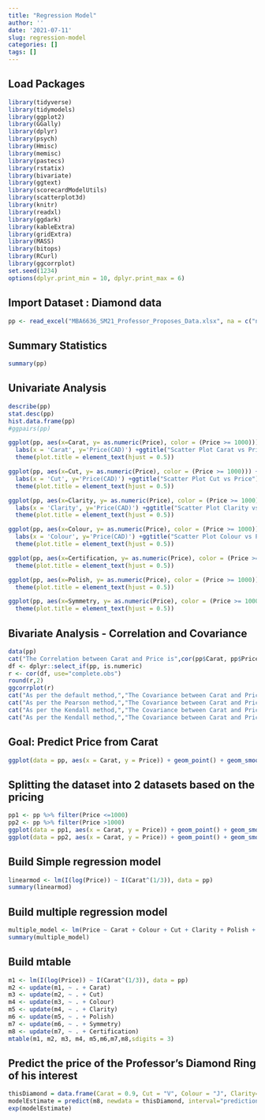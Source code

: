 ```yaml
---
title: "Regression Model"
author: ''
date: '2021-07-11'
slug: regression-model
categories: []
tags: []
---
```


## Load Packages

```r
library(tidyverse)
library(tidymodels)
library(ggplot2)
library(GGally)
library(dplyr)
library(psych)
library(Hmisc)
library(memisc)
library(pastecs)
library(rstatix)
library(bivariate)
library(ggtext)
library(scorecardModelUtils)
library(scatterplot3d)
library(knitr)
library(readxl)
library(ggdark)
library(kableExtra)
library(gridExtra)
library(MASS)
library(bitops)
library(RCurl)
library(ggcorrplot)
set.seed(1234)
options(dplyr.print_min = 10, dplyr.print_max = 6)
```

## Import Dataset : Diamond data

```r

pp <- read_excel("MBA6636_SM21_Professor_Proposes_Data.xlsx", na = c("n/a", "", "NA"))
```

## Summary Statistics

```r
summary(pp)
```



## Univariate Analysis

```r
describe(pp)
stat.desc(pp)
hist.data.frame(pp)
#ggpairs(pp)

ggplot(pp, aes(x=Carat, y= as.numeric(Price), color = (Price >= 1000))) + geom_point(show.legend = FALSE) + 
  labs(x = 'Carat', y='Price(CAD)') +ggtitle("Scatter Plot Carat vs Price")+  theme_minimal() +
  theme(plot.title = element_text(hjust = 0.5))

ggplot(pp, aes(x=Cut, y= as.numeric(Price), color = (Price >= 1000))) + geom_point(show.legend = FALSE) + 
  labs(x = 'Cut', y='Price(CAD)') +ggtitle("Scatter Plot Cut vs Price")+  theme_minimal() +
  theme(plot.title = element_text(hjust = 0.5))

ggplot(pp, aes(x=Clarity, y= as.numeric(Price), color = (Price >= 1000))) + geom_point(show.legend = FALSE) + 
  labs(x = 'Clarity', y='Price(CAD)') +ggtitle("Scatter Plot Clarity vs Price")+  theme_minimal() +
  theme(plot.title = element_text(hjust = 0.5))

ggplot(pp, aes(x=Colour, y= as.numeric(Price), color = (Price >= 1000))) + geom_point(show.legend = FALSE) + 
  labs(x = 'Colour', y='Price(CAD)') +ggtitle("Scatter Plot Colour vs Price")+  theme_minimal() +
  theme(plot.title = element_text(hjust = 0.5))

ggplot(pp, aes(x=Certification, y= as.numeric(Price), color = (Price >= 1000))) + geom_point(show.legend = FALSE) +   labs(x = 'Certification', y='Price(CAD)') +ggtitle("Scatter Plot Certification vs Price")+  theme_minimal() +
  theme(plot.title = element_text(hjust = 0.5))

ggplot(pp, aes(x=Polish, y= as.numeric(Price), color = (Price >= 1000))) + geom_point(show.legend = FALSE) +   labs(x = 'Polish', y='Price(CAD)') +ggtitle("Scatter Plot Polish vs Price")+  theme_minimal() +
  theme(plot.title = element_text(hjust = 0.5))

ggplot(pp, aes(x=Symmetry, y= as.numeric(Price), color = (Price >= 1000))) + geom_point(show.legend = FALSE) +   labs(x = 'Symmetry', y='Price(CAD)') +ggtitle("Scatter Plot Symmetry vs Price")+  theme_minimal() +
  theme(plot.title = element_text(hjust = 0.5))
```

## Bivariate Analysis - Correlation and Covariance

```r

data(pp)
cat("The Correlation between Carat and Price is",cor(pp$Carat, pp$Price, use="complete.obs"),"\n")
df <- dplyr::select_if(pp, is.numeric)
r <- cor(df, use="complete.obs")
round(r,2)
ggcorrplot(r)
cat("As per the default method,","The Covariance between Carat and Price is",cov(pp$Carat, pp$Price),"\n")
cat("As per the Pearson method,","The Covariance between Carat and Price is",cov(pp$Carat, pp$Price, method = "pearson"),"\n")
cat("As per the Kendall method,","The Covariance between Carat and Price is",cov(pp$Carat, pp$Price, method = "kendall"),"\n")
cat("As per the Kendall method,","The Covariance between Carat and Price is",cov(pp$Carat, pp$Price, method = "spearman"),"\n")

```
## Goal: Predict Price from Carat

```r
ggplot(data = pp, aes(x = Carat, y = Price)) + geom_point() + geom_smooth(method = "lm", se = FALSE, color = "#8E2C90") + labs( title = "Price vs. Carat", subtitle = "Price Predition of Diamonds", x = "Carat", y = "Price (CAD)")
```
## Splitting the dataset into 2 datasets based on the pricing

```r
pp1 <- pp %>% filter(Price <=1000)
pp2 <- pp %>% filter(Price >1000)
ggplot(data = pp1, aes(x = Carat, y = Price)) + geom_point() + geom_smooth(method = "lm", se = FALSE, color = "#8E2C90") + labs( title = "Price vs. Carat", subtitle = "Price Predition of Diamonds", x = "Carat", y = "Price (CAD)")
ggplot(data = pp2, aes(x = Carat, y = Price)) + geom_point() + geom_smooth(method = "lm", se = FALSE, color = "#8E2C90") + labs( title = "Price vs. Carat", subtitle = "Price Predition of Diamonds", x = "Carat", y = "Price (CAD)")
```



## Build Simple regression model

```r

linearmod <- lm(I(log(Price)) ~ I(Carat^(1/3)), data = pp)
summary(linearmod)
```
## Build multiple regression model

```r

multiple_model <- lm(Price ~ Carat + Colour + Cut + Clarity + Polish + Symmetry + Certification, data = pp)
summary(multiple_model)
```

## Build mtable

```r
m1 <- lm(I(log(Price)) ~ I(Carat^(1/3)), data = pp)
m2 <- update(m1, ~ . + Carat)
m3 <- update(m2, ~ . + Cut)
m4 <- update(m3, ~ . + Colour)
m5 <- update(m4, ~ . + Clarity)
m6 <- update(m5, ~ . + Polish)
m7 <- update(m6, ~ . + Symmetry)
m8 <- update(m7, ~ . + Certification)
mtable(m1, m2, m3, m4, m5,m6,m7,m8,sdigits = 3)
```

## Predict the price of the Professor’s Diamond Ring of his interest

```r
thisDiamond = data.frame(Carat = 0.9, Cut = "V", Colour = "J", Clarity="SI2", Polish="G", Symmetry="V", Certification="GIA")
modelEstimate = predict(m8, newdata = thisDiamond, interval="prediction", level = .95) 
exp(modelEstimate)
```